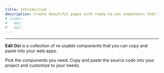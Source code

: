 ```yaml
---
title: Introduction
description: Create beautiful pages with ready-to-use components that you can easily integrate into your applications.
# links:
#   doc:
#   api:
---
```


---

**Edil Ozi** is a collection of re-usable components that you can copy and paste into your web apps.

Pick the components you need. Copy and paste the source code into your project and customize to your needs.
